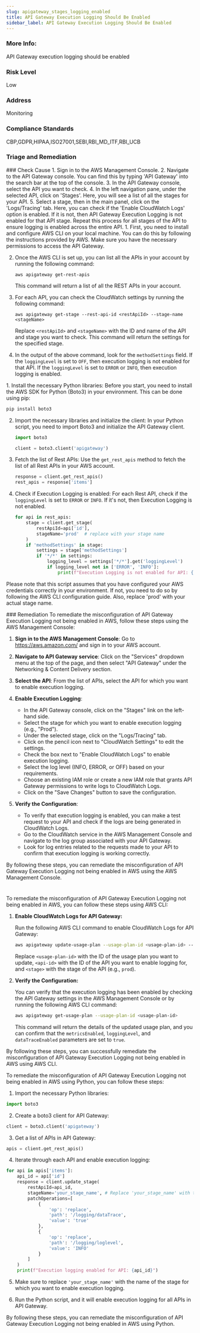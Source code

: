 ```yaml
---
slug: apigateway_stages_logging_enabled
title: API Gateway Execution Logging Should Be Enabled
sidebar_label: API Gateway Execution Logging Should Be Enabled
---
```


### More Info:

API Gateway execution logging should be enabled

### Risk Level

Low

### Address

Monitoring

### Compliance Standards

CBP,GDPR,HIPAA,ISO27001,SEBI,RBI_MD_ITF,RBI_UCB


### Triage and Remediation
<Tabs>

<Tab title='Cause'>
### Check Cause
<AccordionGroup>
<Accordion title='Using Console' defaultOpen='true'>
1. Sign in to the AWS Management Console.
2. Navigate to the API Gateway console. You can find this by typing 'API Gateway' into the search bar at the top of the console.
3. In the API Gateway console, select the API you want to check.
4. In the left navigation pane, under the selected API, click on 'Stages'. Here, you will see a list of all the stages for your API.
5. Select a stage, then in the main panel, click on the 'Logs/Tracing' tab. Here, you can check if the 'Enable CloudWatch Logs' option is enabled. If it is not, then API Gateway Execution Logging is not enabled for that API stage. Repeat this process for all stages of the API to ensure logging is enabled across the entire API.
</Accordion>

<Accordion title='Using CLI'>
1. First, you need to install and configure AWS CLI on your local machine. You can do this by following the instructions provided by AWS. Make sure you have the necessary permissions to access the API Gateway.

2. Once the AWS CLI is set up, you can list all the APIs in your account by running the following command:

   ```
   aws apigateway get-rest-apis
   ```

   This command will return a list of all the REST APIs in your account.

3. For each API, you can check the CloudWatch settings by running the following command:

   ```
   aws apigateway get-stage --rest-api-id <restApiId> --stage-name <stageName>
   ```

   Replace `<restApiId>` and `<stageName>` with the ID and name of the API and stage you want to check. This command will return the settings for the specified stage.

4. In the output of the above command, look for the `methodSettings` field. If the `loggingLevel` is set to `OFF`, then execution logging is not enabled for that API. If the `loggingLevel` is set to `ERROR` or `INFO`, then execution logging is enabled.
</Accordion>

<Accordion title='Using Python'>
1. Install the necessary Python libraries: Before you start, you need to install the AWS SDK for Python (Boto3) in your environment. This can be done using pip:

   ```bash
   pip install boto3
   ```

2. Import the necessary libraries and initialize the client: In your Python script, you need to import Boto3 and initialize the API Gateway client.

   ```python
   import boto3

   client = boto3.client('apigateway')
   ```

3. Fetch the list of Rest APIs: Use the `get_rest_apis` method to fetch the list of all Rest APIs in your AWS account.

   ```python
   response = client.get_rest_apis()
   rest_apis = response['items']
   ```

4. Check if Execution Logging is enabled: For each Rest API, check if the `loggingLevel` is set to `ERROR` or `INFO`. If it's not, then Execution Logging is not enabled.

   ```python
   for api in rest_apis:
       stage = client.get_stage(
           restApiId=api['id'],
           stageName='prod'  # replace with your stage name
       )
       if 'methodSettings' in stage:
           settings = stage['methodSettings']
           if '*/*' in settings:
               logging_level = settings['*/*'].get('loggingLevel')
               if logging_level not in ['ERROR', 'INFO']:
                   print(f"Execution Logging is not enabled for API: {api['name']}")
   ```
   
Please note that this script assumes that you have configured your AWS credentials correctly in your environment. If not, you need to do so by following the AWS CLI configuration guide. Also, replace 'prod' with your actual stage name.
</Accordion>

</AccordionGroup>
</Tab>

<Tab title='Remediation'>
### Remediation

<AccordionGroup>
<Accordion title='Using Console' defaultOpen='true'>
To remediate the misconfiguration of API Gateway Execution Logging not being enabled in AWS, follow these steps using the AWS Management Console:

1. **Sign in to the AWS Management Console**: Go to https://aws.amazon.com/ and sign in to your AWS account.

2. **Navigate to API Gateway service**: Click on the "Services" dropdown menu at the top of the page, and then select "API Gateway" under the Networking & Content Delivery section.

3. **Select the API**: From the list of APIs, select the API for which you want to enable execution logging.

4. **Enable Execution Logging**:
   - In the API Gateway console, click on the "Stages" link on the left-hand side.
   - Select the stage for which you want to enable execution logging (e.g., "Prod").
   - Under the selected stage, click on the "Logs/Tracing" tab.
   - Click on the pencil icon next to "CloudWatch Settings" to edit the settings.
   - Check the box next to "Enable CloudWatch Logs" to enable execution logging.
   - Select the log level (INFO, ERROR, or OFF) based on your requirements.
   - Choose an existing IAM role or create a new IAM role that grants API Gateway permissions to write logs to CloudWatch Logs.
   - Click on the "Save Changes" button to save the configuration.

5. **Verify the Configuration**:
   - To verify that execution logging is enabled, you can make a test request to your API and check if the logs are being generated in CloudWatch Logs.
   - Go to the CloudWatch service in the AWS Management Console and navigate to the log group associated with your API Gateway.
   - Look for log entries related to the requests made to your API to confirm that execution logging is working correctly.

By following these steps, you can remediate the misconfiguration of API Gateway Execution Logging not being enabled in AWS using the AWS Management Console.

#
</Accordion>

<Accordion title='Using CLI'>
To remediate the misconfiguration of API Gateway Execution Logging not being enabled in AWS, you can follow these steps using AWS CLI:

1. **Enable CloudWatch Logs for API Gateway:**
   
   Run the following AWS CLI command to enable CloudWatch Logs for API Gateway:
   
   ```bash
   aws apigateway update-usage-plan --usage-plan-id <usage-plan-id> --patch-operations op=replace,path=/apiStages/<api-id>/<stage>,value="{\"metricsEnabled\":true,\"loggingLevel\":\"INFO\",\"dataTraceEnabled\":true}"
   ```
   
   Replace `<usage-plan-id>` with the ID of the usage plan you want to update, `<api-id>` with the ID of the API you want to enable logging for, and `<stage>` with the stage of the API (e.g., `prod`).

2. **Verify the Configuration:**

   You can verify that the execution logging has been enabled by checking the API Gateway settings in the AWS Management Console or by running the following AWS CLI command:
   
   ```bash
   aws apigateway get-usage-plan --usage-plan-id <usage-plan-id>
   ```

   This command will return the details of the updated usage plan, and you can confirm that the `metricsEnabled`, `loggingLevel`, and `dataTraceEnabled` parameters are set to `true`.

By following these steps, you can successfully remediate the misconfiguration of API Gateway Execution Logging not being enabled in AWS using AWS CLI.
</Accordion>

<Accordion title='Using Python'>
To remediate the misconfiguration of API Gateway Execution Logging not being enabled in AWS using Python, you can follow these steps:

1. Import the necessary Python libraries:
```python
import boto3
```

2. Create a boto3 client for API Gateway:
```python
client = boto3.client('apigateway')
```

3. Get a list of APIs in API Gateway:
```python
apis = client.get_rest_apis()
```

4. Iterate through each API and enable execution logging:
```python
for api in apis['items']:
    api_id = api['id']
    response = client.update_stage(
        restApiId=api_id,
        stageName='your_stage_name', # Replace 'your_stage_name' with the name of your stage
        patchOperations=[
            {
                'op': 'replace',
                'path': '/logging/dataTrace',
                'value': 'true'
            },
            {
                'op': 'replace',
                'path': '/logging/loglevel',
                'value': 'INFO'
            }
        ]
    )
    print(f"Execution logging enabled for API: {api_id}")
```

5. Make sure to replace `'your_stage_name'` with the name of the stage for which you want to enable execution logging.

6. Run the Python script, and it will enable execution logging for all APIs in API Gateway.

By following these steps, you can remediate the misconfiguration of API Gateway Execution Logging not being enabled in AWS using Python.
</Accordion>

</AccordionGroup>
</Tab>
</Tabs>

